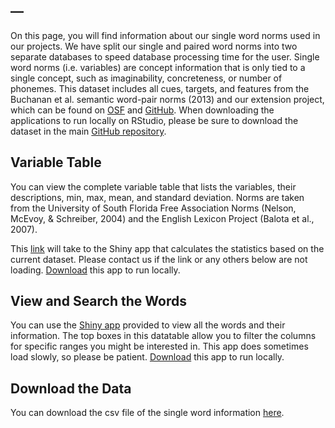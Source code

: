 ---
---
  
On this page, you will find information about our single word norms used in our projects. We have split our single and paired word norms into two separate databases to speed database processing time for the user. Single word norms (i.e. variables) are concept information that is only tied to a single concept, such as imaginability, concreteness, or number of phonemes. This dataset includes all cues, targets, and features from the Buchanan et al. semantic word-pair norms (2013) and our extension project, which can be found on [OSF](https://osf.io/cjyzw/) and [GitHub](https://github.com/doomlab/Word-Norms-2). When downloading the applications to run locally on RStudio, please be sure to download the dataset in the main [GitHub repository](https://github.com/doomlab/shiny-server/tree/master/lab).

## Variable Table

You can view the complete variable table that lists the variables, their descriptions, min, max, mean, and standard deviation. Norms are taken from the University of South Florida Free Association Norms (Nelson, McEvoy, & Schreiber, 2004) and the English Lexicon Project (Balota et al., 2007).

This [link](http://96.242.30.151:3838/lab/single_var_table) will take to the Shiny app that calculates the statistics based on the current dataset. Please contact us if the link or any others below are not loading. [Download](https://github.com/doomlab/shiny-server/tree/master/lab/single_var_table) this app to run locally.

## View and Search the Words

You can use the [Shiny app](http://96.242.30.151:3838/lab/single_words/) provided to view all the words and their information. The top boxes in this datatable allow you to filter the columns for specific ranges you might be interested in. This app does sometimes load slowly, so please be patient. [Download](https://github.com/doomlab/shiny-server/tree/master/lab/single_words) this app to run locally.

## Download the Data

You can download the csv file of the single word information [here](https://github.com/doomlab/shiny-server/blob/master/lab/single_word.csv).